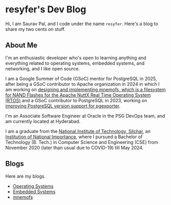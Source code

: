 <div style={{textAlign: "justify"}}>

# resyfer's Dev Blog

Hi, I am Saurav Pal, and I code under the name `resyfer`. Here's a blog to share my two cents on stuff.

## About Me

I'm an enthusiastic developer who's open to learning anything and everything related to operating systems, embedded systems, and networking, and I like open source.

I am a Google Summer of Code (GSoC) mentor for PostgreSQL in 2025, after being a GSoC contributor to Apache organization in 2024 in which I am working on [designing and implementing mnemofs, which is a filesystem for NAND Flashes for the Apache NuttX Real Time Operating System (RTOS)](https://summerofcode.withgoogle.com/programs/2024/projects/JISwnjR5) and a GSoC contributor to PostgreSQL in 2023, working on [improving PostgreSQL version support for pgexporter](https://summerofcode.withgoogle.com/archive/2023/projects/Djrl5w5B).

I'm an Associate Software Engineer at Oracle in the PSG DevOps team, and am currently located at Hyderabad.

I am a graduate from the [National Institute of Technology, Silchar](http://www.nits.ac.in/), an [Institution of National Importance](https://www.education.gov.in/institutions-national-importance), where I pursued a Bachelor of Technology (B. Tech.) in Computer Science and Engineering (CSE) from November 2020 (later than usual due to COVID-19) till May 2024.

## Blogs

Here are my blogs.

- [Operating Systems](./os/os)
- [Embedded Systems](./embedded/embedded)
- [mnemofs](./mnemofs/mnemofs)

</div>
